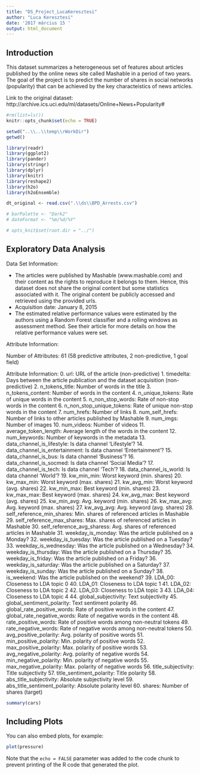 ```yaml
---
title: "DS_Project_LucaKeresztesi"
author: "Luca Keresztesi"
date: '2017 március 15 '
output: html_document
---
```


## Introduction
This dataset summarizes a heterogeneous set of features about articles published by the online news site called Mashable in a period of two years. The goal of the project is to predict the number of shares in social networks (popularity) that can be achieved by the key characteistics of news articles.

<!-- "Clustering to see if articles can be grouped reasonably; -->
<!-- RF, GBM with cross-validation to find a good popularity prediction model;" -->

Link to the original dataset: http://archive.ics.uci.edu/ml/datasets/Online+News+Popularity#


```r
#rm(list=ls())
knitr::opts_chunk$set(echo = TRUE)

setwd("..\\..\\temp\\rWorkDir")
getwd()

library(readr)
library(ggplot2)
library(pander)
library(stringr)
library(dplyr)
library(knitr)
library(reshape2)
library(h2o)
library(h2oEnsemble)

dt_original <- read.csv(".\\ds\\BPD_Arrests.csv")

# barPalette <- "Dark2"
# dateFormat <- "%m/%d/%Y"

# opts_knit$set(root.dir = "../")


```

## Exploratory Data Analysis

Data Set Information:

* The articles were published by Mashable (www.mashable.com) and their content as the rights to reproduce it belongs to them. Hence, this dataset does not share the original content but some statistics associated with it. The original content be publicly accessed and retrieved using the provided urls. 
* Acquisition date: January 8, 2015 
* The estimated relative performance values were estimated by the authors using a Random Forest classifier and a rolling windows as assessment method. See their article for more details on how the relative performance values were set.


Attribute Information:

Number of Attributes: 61 (58 predictive attributes, 2 non-predictive, 1 goal field) 

Attribute Information: 
0. url: URL of the article (non-predictive) 
1. timedelta: Days between the article publication and the dataset acquisition (non-predictive) 
2. n_tokens_title: Number of words in the title 
3. n_tokens_content: Number of words in the content 
4. n_unique_tokens: Rate of unique words in the content 
5. n_non_stop_words: Rate of non-stop words in the content 
6. n_non_stop_unique_tokens: Rate of unique non-stop words in the content 
7. num_hrefs: Number of links 
8. num_self_hrefs: Number of links to other articles published by Mashable 
9. num_imgs: Number of images 
10. num_videos: Number of videos 
11. average_token_length: Average length of the words in the content 
12. num_keywords: Number of keywords in the metadata 
13. data_channel_is_lifestyle: Is data channel 'Lifestyle'? 
14. data_channel_is_entertainment: Is data channel 'Entertainment'? 
15. data_channel_is_bus: Is data channel 'Business'? 
16. data_channel_is_socmed: Is data channel 'Social Media'? 
17. data_channel_is_tech: Is data channel 'Tech'? 
18. data_channel_is_world: Is data channel 'World'? 
19. kw_min_min: Worst keyword (min. shares) 
20. kw_max_min: Worst keyword (max. shares) 
21. kw_avg_min: Worst keyword (avg. shares) 
22. kw_min_max: Best keyword (min. shares) 
23. kw_max_max: Best keyword (max. shares) 
24. kw_avg_max: Best keyword (avg. shares) 
25. kw_min_avg: Avg. keyword (min. shares) 
26. kw_max_avg: Avg. keyword (max. shares) 
27. kw_avg_avg: Avg. keyword (avg. shares) 
28. self_reference_min_shares: Min. shares of referenced articles in Mashable 
29. self_reference_max_shares: Max. shares of referenced articles in Mashable 
30. self_reference_avg_sharess: Avg. shares of referenced articles in Mashable 
31. weekday_is_monday: Was the article published on a Monday? 
32. weekday_is_tuesday: Was the article published on a Tuesday? 
33. weekday_is_wednesday: Was the article published on a Wednesday? 
34. weekday_is_thursday: Was the article published on a Thursday? 
35. weekday_is_friday: Was the article published on a Friday? 
36. weekday_is_saturday: Was the article published on a Saturday? 
37. weekday_is_sunday: Was the article published on a Sunday? 
38. is_weekend: Was the article published on the weekend? 
39. LDA_00: Closeness to LDA topic 0 
40. LDA_01: Closeness to LDA topic 1 
41. LDA_02: Closeness to LDA topic 2 
42. LDA_03: Closeness to LDA topic 3 
43. LDA_04: Closeness to LDA topic 4 
44. global_subjectivity: Text subjectivity 
45. global_sentiment_polarity: Text sentiment polarity 
46. global_rate_positive_words: Rate of positive words in the content 
47. global_rate_negative_words: Rate of negative words in the content 
48. rate_positive_words: Rate of positive words among non-neutral tokens 
49. rate_negative_words: Rate of negative words among non-neutral tokens 
50. avg_positive_polarity: Avg. polarity of positive words 
51. min_positive_polarity: Min. polarity of positive words 
52. max_positive_polarity: Max. polarity of positive words 
53. avg_negative_polarity: Avg. polarity of negative words 
54. min_negative_polarity: Min. polarity of negative words 
55. max_negative_polarity: Max. polarity of negative words 
56. title_subjectivity: Title subjectivity 
57. title_sentiment_polarity: Title polarity 
58. abs_title_subjectivity: Absolute subjectivity level 
59. abs_title_sentiment_polarity: Absolute polarity level 
60. shares: Number of shares (target)



```r
summary(cars)
```

## Including Plots

You can also embed plots, for example:

```r
plot(pressure)
```

Note that the `echo = FALSE` parameter was added to the code chunk to prevent printing of the R code that generated the plot.
